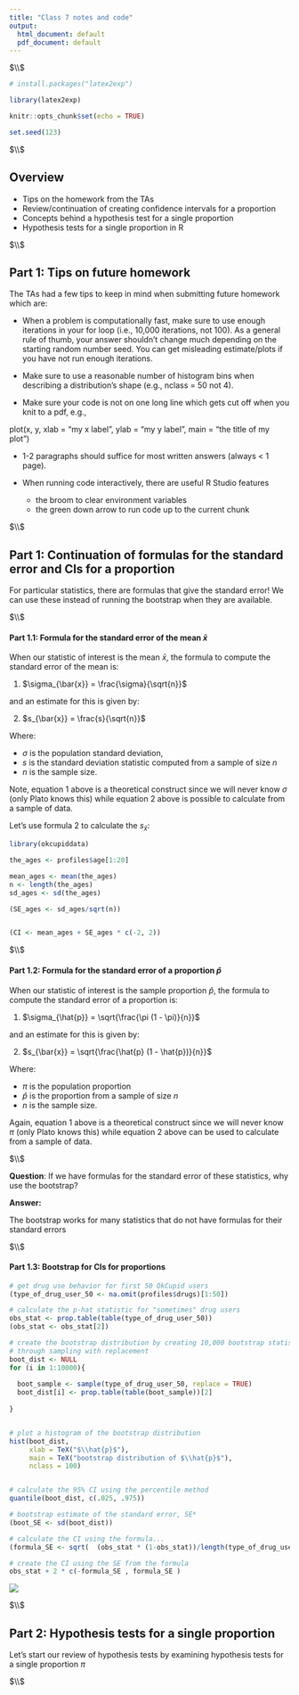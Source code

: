 ---
title: "Class 7 notes and code"
output:
  html_document: default
  pdf_document: default
---



$\\$




```{r setup, include=FALSE}

# install.packages("latex2exp")

library(latex2exp)

knitr::opts_chunk$set(echo = TRUE)

set.seed(123)

```



$\\$




## Overview

 * Tips on the homework from the TAs
 * Review/continuation of creating confidence intervals for a proportion
 * Concepts behind a hypothesis test for a single proportion
 * Hypothesis tests for a single proportion in R





$\\$






## Part 1: Tips on future homework

The TAs had a few tips to keep in mind when submitting future homework which are:

* When a problem is computationally fast, make sure to use enough iterations in your for loop (i.e., 10,000 iterations, not 100). As a general rule of thumb, your answer shouldn't change much depending on the starting random number seed. You can get misleading estimate/plots if you have not run enough iterations.

* Make sure to use a reasonable number of histogram bins when describing a distribution's shape (e.g., nclass = 50 not 4).

* Make sure your code is not on one long line which gets cut off when you knit to a pdf, e.g., 

plot(x, y,
     xlab = "my x label",
     ylab = "my y label", 
     main = "the title of my plot")

* 1-2 paragraphs should suffice for most written answers (always < 1 page). 

* When running code interactively, there are useful R Studio features 
    - the broom to clear environment variables
    - the green down arrow to run code up to the current chunk




$\\$





## Part 1: Continuation of formulas for the standard error and CIs for a proportion

For particular statistics, there are formulas that give the standard error! We can use these instead of running the bootstrap when they are available. 



$\\$




#### Part 1.1: Formula for the standard error of the mean $\bar{x}$


When our statistic of interest is the mean $\bar{x}$, the formula to compute the standard error of the mean is:


(1) $\sigma_{\bar{x}} = \frac{\sigma}{\sqrt{n}}$

and an estimate for this is given by:

(2) $s_{\bar{x}} = \frac{s}{\sqrt{n}}$

Where:

* $\sigma$ is the population standard deviation, 
* *s* is the standard deviation statistic computed from a sample of size *n* 
* *n* is the sample size. 

Note, equation 1 above is a theoretical construct since we will never know $\sigma$ (only Plato knows this) while equation 2 above is possible to calculate from a sample of data. 


Let's use formula 2 to calculate the  $s_{\bar{x}}$:


```{r part_5_1}

library(okcupiddata)

the_ages <- profiles$age[1:20]

mean_ages <- mean(the_ages)
n <- length(the_ages)
sd_ages <- sd(the_ages)

(SE_ages <- sd_ages/sqrt(n))


(CI <- mean_ages + SE_ages * c(-2, 2))


```






$\\$






#### Part 1.2: Formula for the standard error of a proportion $\hat{p}$


When our statistic of interest is the sample proportion $\hat{p}$, the formula to compute the standard error of a proportion is:


(1) $\sigma_{\hat{p}} = \sqrt{\frac{\pi (1 - \pi)}{n}}$

and an estimate for this is given by:

(2) $s_{\bar{x}} = \sqrt{\frac{\hat{p} (1 - \hat{p})}{n}}$

Where:

* $\pi$ is the population proportion 
* $\hat{p}$ is the proportion from a sample of size *n* 
* *n* is the sample size. 

Again, equation 1 above is a theoretical construct since we will never know $\pi$ (only Plato knows this) while equation 2 above can be used to calculate from a sample of data. 





$\\$





**Question**: If we have formulas for the standard error of these statistics, why use the bootstrap?  


**Answer:** 

The bootstrap works for many statistics that do not have formulas for their standard errors






$\\$







#### Part 1.3: Bootstrap for CIs for proportions


```{r bootstrap_proportion}

# get drug use behavior for first 50 OkCupid users
(type_of_drug_user_50 <- na.omit(profiles$drugs)[1:50])

# calculate the p-hat statistic for "sometimes" drug users
obs_stat <- prop.table(table(type_of_drug_user_50))
(obs_stat <- obs_stat[2])

# create the bootstrap distribution by creating 10,000 bootstrap statistics
# through sampling with replacement
boot_dist <- NULL
for (i in 1:10000){
  
  boot_sample <- sample(type_of_drug_user_50, replace = TRUE)
  boot_dist[i] <- prop.table(table(boot_sample))[2]
  
}


# plot a histogram of the bootstrap distribution
hist(boot_dist,
     xlab = TeX("$\\hat{p}$"),
     main = TeX("bootstrap distribution of $\\hat{p}$"),
     nclass = 100)


# calculate the 95% CI using the percentile method
quantile(boot_dist, c(.025, .975))

# bootstrap estimate of the standard error, SE*
(boot_SE <- sd(boot_dist))

# calculate the CI using the formula...
(formula_SE <- sqrt(  (obs_stat * (1-obs_stat))/length(type_of_drug_user_50)))

# create the CI using the SE from the formula
obs_stat + 2 * c(-formula_SE , formula_SE )

```


![](https://raw.githubusercontent.com/emeyers/SDS230_F19/master/class_images/class_06/colbert_bootstrap.jpg)







$\\$







## Part 2: Hypothesis tests for a single proportion


Let's start our review of hypothesis tests by examining hypothesis tests for a single proportion $\pi$



$\\$

